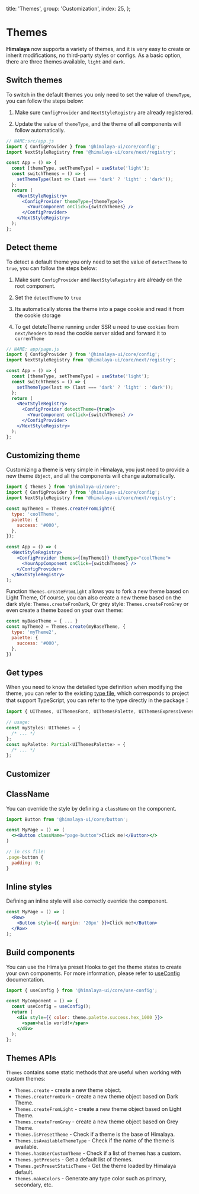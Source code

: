   title: 'Themes',
  group: 'Customization',
  index: 25,
};

# Themes

**Himalaya** now supports a variety of themes, and it is very easy to create or inherit modifications, no third-party styles or configs.
As a basic option, there are three themes available, `light` and `dark`.

## Switch themes

To switch in the default themes you only need to set the value of `themeType`, you can follow the steps below:

1. Make sure `ConfigProvider` and `NextStyleRegistry` are already registered.

2. Update the value of `themeType`, and the theme of all components will follow automatically.

```jsx
// NAME:src/app.js
import { ConfigProvider } from '@himalaya-ui/core/config';
import NextStyleRegistry from '@himalaya-ui/core/next/registry';

const App = () => {
  const [themeType, setThemeType] = useState('light');
  const switchThemes = () => {
    setThemeType(last => (last === 'dark' ? 'light' : 'dark'));
  };
  return (
    <NextStyleRegistry>
      <ConfigProvider themeType={themeType}>
        <YourComponent onClick={switchThemes} />
      </ConfigProvider>
    </NextStyleRegistry>
  );
};
```

## Detect theme

To detect a default theme you only need to set the value of `detectTheme` to `true`, you can follow the steps below:

1. Make sure `ConfigProvider` and `NextStyleRegistry` are already on the root component.

2. Set the `detectTheme` to `true`

3. Its automatically stores the theme into a page cookie and read it from the cookie storage

4. To get detetcTheme running under SSR u need to use `cookies` from `next/headers` to read the cookie server sided and forward it to `currenTheme`

```jsx
// NAME: app/page.js
import { ConfigProvider } from '@himalaya-ui/core/config';
import NextStyleRegistry from '@himalaya-ui/core/next/registry';

const App = () => {
  const [themeType, setThemeType] = useState('light');
  const switchThemes = () => {
    setThemeType(last => (last === 'dark' ? 'light' : 'dark'));
  };
  return (
    <NextStyleRegistry>
      <ConfigProvider detectTheme={true}>
        <YourComponent onClick={switchThemes} />
      </ConfigProvider>
    </NextStyleRegistry>
  );
};
```

## Customizing theme

Customizing a theme is very simple in Himalaya, you just need to provide a new theme `Object`,
and all the components will change automatically.

```jsx
import { Themes } from '@himalaya-ui/core';
import { ConfigProvider } from '@himalaya-ui/core/config';
import NextStyleRegistry from '@himalaya-ui/core/next/registry';

const myTheme1 = Themes.createFromLight({
  type: 'coolTheme',
  palette: {
    success: '#000',
  },
});

const App = () => (
  <NextStyleRegistry>
    <ConfigProvider themes={[myTheme1]} themeType="coolTheme">
      <YourAppComponent onClick={switchThemes} />
    </ConfigProvider>
  </NextStyleRegistry>
);
```

Function `Themes.createFromLight` allows you to fork a new theme based on Light Theme,
Of course, you can also create a new theme based on the dark style: `Themes.createFromDark`,
Or grey style: `Themes.createFromGrey` or even create a theme based on your own theme:

```jsx
const myBaseTheme = { ... }
const myTheme2 = Themes.create(myBaseTheme, {
  type: 'myTheme2',
  palette: {
    success: '#000',
  },
})
```

## Get types

When you need to know the detailed type definition when modifying the theme,
you can refer to the existing [type file](https://github.com/red-ninjas/himalaya-ui/blob/master/components/themes/presets/index.ts),
which corresponds to project that support TypeScript, you can refer to the type directly in the package：

```ts
import { UIThemes, UIThemesFont, UIThemesPalette, UIThemesExpressiveness } from '@himalaya-ui/core';

// usage:
const myStyles: UIThemes = {
  /* ... */
};
const myPalette: Partial<UIThemesPalette> = {
  /* ... */
};
```

## Customizer

## ClassName

You can override the style by defining a `className` on the component.

```jsx
import Button from '@himalaya-ui/core/button';

const MyPage = () => (
  <><Button className="page-button">Click me!</Button></>
)

// in css file:
.page-button {
  padding: 0;
}
```

## Inline styles

Defining an inline style will also correctly override the component.

```jsx
const MyPage = () => (
  <Row>
    <Button style={{ margin: '20px' }}>Click me!</Button>
  </Row>
);
```

## Build components

You can use the Himalya preset Hooks to get the theme states to create your own components.
For more information, please refer to [useConfig](/hooks/use-config) documentation.

```jsx
import { useConfig } from '@himalaya-ui/core/use-config';

const MyComponent = () => {
  const useConfig = useConfig();
  return (
    <div style={{ color: theme.palette.success.hex_1000 }}>
      <span>hello world!</span>
    </div>
  );
};
```

## Themes APIs

`Themes` contains some static methods that are useful when working with custom themes:

- `Themes.create` - create a new theme object.
- `Themes.createFromDark` - create a new theme object based on Dark Theme.
- `Themes.createFromLight` - create a new theme object based on Light Theme.
- `Themes.createFromGrey` - create a new theme object based on Grey Theme.
- `Themes.isPresetTheme` - Check if a theme is the base of Himalaya.
- `Themes.isAvailableThemeType` - Check if the name of the theme is available.
- `Themes.hasUserCustomTheme` - Check if a list of themes has a custom.
- `Themes.getPresets` - Get a default list of themes.
- `Themes.getPresetStaticTheme` - Get the theme loaded by Himalaya default.
- `Themes.makeColors` - Generate any type color such as primary, secondary, etc.
